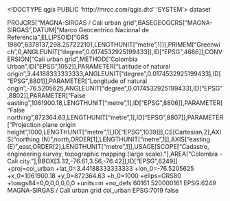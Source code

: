 <!DOCTYPE qgis PUBLIC 'http://mrcc.com/qgis.dtd' 'SYSTEM'>
<qgis version="3.30.3-'s-Hertogenbosch">
  <identifier></identifier>
  <parentidentifier></parentidentifier>
  <language></language>
  <type>dataset</type>
  <title></title>
  <abstract></abstract>
  <links/>
  <dates/>
  <fees></fees>
  <encoding></encoding>
  <crs>
    <spatialrefsys nativeFormat="Wkt">
      <wkt>PROJCRS["MAGNA-SIRGAS / Cali urban grid",BASEGEOGCRS["MAGNA-SIRGAS",DATUM["Marco Geocentrico Nacional de Referencia",ELLIPSOID["GRS 1980",6378137,298.257222101,LENGTHUNIT["metre",1]]],PRIMEM["Greenwich",0,ANGLEUNIT["degree",0.0174532925199433]],ID["EPSG",4686]],CONVERSION["Cali urban grid",METHOD["Colombia Urban",ID["EPSG",1052]],PARAMETER["Latitude of natural origin",3.44188333333333,ANGLEUNIT["degree",0.0174532925199433],ID["EPSG",8801]],PARAMETER["Longitude of natural origin",-76.5205625,ANGLEUNIT["degree",0.0174532925199433],ID["EPSG",8802]],PARAMETER["False easting",1061900.18,LENGTHUNIT["metre",1],ID["EPSG",8806]],PARAMETER["False northing",872364.63,LENGTHUNIT["metre",1],ID["EPSG",8807]],PARAMETER["Projection plane origin height",1000,LENGTHUNIT["metre",1],ID["EPSG",1039]]],CS[Cartesian,2],AXIS["northing (N)",north,ORDER[1],LENGTHUNIT["metre",1]],AXIS["easting (E)",east,ORDER[2],LENGTHUNIT["metre",1]],USAGE[SCOPE["Cadastre, engineering survey, topographic mapping (large scale)."],AREA["Colombia - Cali city."],BBOX[3.32,-76.61,3.56,-76.42]],ID["EPSG",6249]]</wkt>
      <proj4>+proj=col_urban +lat_0=3.44188333333333 +lon_0=-76.5205625 +x_0=1061900.18 +y_0=872364.63 +h_0=1000 +ellps=GRS80 +towgs84=0,0,0,0,0,0,0 +units=m +no_defs</proj4>
      <srsid>60161</srsid>
      <srid>520000161</srid>
      <authid>EPSG:6249</authid>
      <description>MAGNA-SIRGAS / Cali urban grid</description>
      <projectionacronym>col_urban</projectionacronym>
      <ellipsoidacronym>EPSG:7019</ellipsoidacronym>
      <geographicflag>false</geographicflag>
    </spatialrefsys>
  </crs>
  <extent/>
</qgis>
